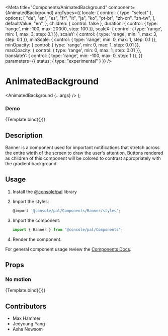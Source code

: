 
<Meta
  title="Components/AnimatedBackground"
  component={AnimatedBackground}
  argTypes={{
    locale: {
      control: { type: "select" },
      options: [
        "de",
        "en",
        "es",
        "fr",
        "it",
        "ja",
        "ko",
        "pt-br",
        "zh-cn",
        "zh-tw",
      ],
      defaultValue: "en",
    },
    children: { control: false },
    duration: { control: { type: 'range', min: 100, max: 20000, step: 100 }},
    scaleX: { control: { type: 'range', min: 1, max: 3, step: 0.1 }},
    scaleY: { control: { type: 'range', min: 1, max: 3, step: 0.1 }},
    minScale: { control: { type: 'range', min: 0, max: 1, step: 0.1 }},
    minOpacity: { control: { type: 'range', min: 0, max: 1, step: 0.01 }},
    maxOpacity: { control: { type: 'range', min: 0, max: 1, step: 0.01 }},
    translateY: { control: { type: 'range', min: -100, max: 0, step: 1 }},
  }}
  parameters={{ status: { type: "experimental" } }}
/>

# AnimatedBackground

  <AnimatedBackground {...args} />
);

### Demo

<Canvas>
  <Story
    name="Demo"
    args={{
      motion: true,
      maxOpacity: 1,
      minOpacity: .8,
      minScale: .8,
      scaleX: 1.1,
      scaleY: 1.3,
      translateY: -5,
      colorSet: 'set-cyan-magenta-purple',
      duration: 13500
    }}
  >
    {Template.bind({})}
  </Story>
</Canvas>

## Description

Banner is a component used for important notifications that stretch across the entire width of the screen to draw the user's attention. Buttons rendered as children of this component will be colored to contrast appropriately with the gradient background.

## Usage

1.  Install the [@console/pal](https://github.ibm.com/ibmcloud/pal#how-to-install-and-use) library
2.  Import the styles:

    ```js
    @import '@console/pal/Components/Banner/styles';
    ```

3.  Import the component:

    ```js
    import { Banner } from "@console/pal/Components";
    ```

4.  Render the component.

For general component usage review the [Components Docs](https://pages.github.ibm.com/ibmcloud/pal/development-guidelines/components/overview).

## Props

<ArgsTable of={Banner} />


### No motion

<Canvas>
  <Story
    name="Demo"
    args={{
      motion: false,
      colorSet: 'set-cyan-magenta-purple',
      minOpacity: 1,
    }}
  >
    {Template.bind({})}
  </Story>
</Canvas>

## Contributors

- Max Hammer
- Jeeyoung Yang
- Asha Newsom
